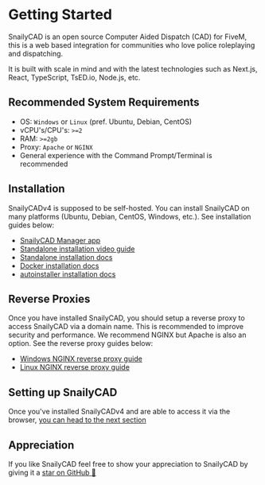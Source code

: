 # Getting Started

SnailyCAD is an open source Computer Aided Dispatch (CAD) for FiveM,
this is a web based integration for communities who love police roleplaying and dispatching.

It is built with scale in mind and with the latest technologies such as Next.js, React, TypeScript, TsED.io, Node.js, etc.

## Recommended System Requirements

- OS: `Windows` or `Linux` (pref. Ubuntu, Debian, CentOS)
- vCPU's/CPU's: `>=2`
- RAM: `>=2gb`
- Proxy: `Apache` or `NGINX`
- General experience with the Command Prompt/Terminal is recommended

## Installation

SnailyCADv4 is supposed to be self-hosted. You can install SnailyCAD on many platforms (Ubuntu, Debian, CentOS, Windows, etc.).
See installation guides below:

- [SnailyCAD Manager app](/docs/installations/methods/manager)
- [Standalone installation video guide](https://youtu.be/06NiiO8-rIM)
- [Standalone installation docs](/docs/installations/methods/standalone)
- [Docker installation docs](/docs/installations/methods/docker)
- [autoinstaller installation docs](/docs/installations/methods/autoinstaller)

## Reverse Proxies

Once you have installed SnailyCAD, you should setup a reverse proxy to access SnailyCAD via a domain name.
This is recommended to improve security and performance. We recommend NGINX but Apache is also an option. See the reverse proxy guides below:

- [Windows NGINX reverse proxy guide](/docs/installations/reverse-proxies/nginx-windows)
- [Linux NGINX reverse proxy guide](/docs/installations/reverse-proxies/nginx)

## Setting up SnailyCAD

Once you've installed SnailyCADv4 and are able to access it via the browser, [you can head to the next section](/docs/getting-started/setup)

## Appreciation

If you like SnailyCAD feel free to show your appreciation to SnailyCAD by giving it a [star on GitHub 🌟](https://github.com/SnailyCAD/snaily-cadv4)
